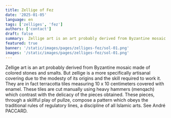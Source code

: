 ```yaml
---
title: Zellige of Fez
date: '2025-01-05'
language: en
tags: ['zelliges', 'fez']
authors: ['contact']
draft: false
summary:  Zellige art is an art probably derived from Byzantine mosaic...
featured: true
banner: '/static/images/pages/zelliges-fez/sol-01.png'
images: '/static/images/pages/zelliges-fez/sol-01.png'
---
```

Zellige art is an art probably derived from Byzantine mosaic made of colored stones and smalts. But zellige is a more specifically artisanal covering due to the modesty of its origins and the skill required to work it. They are in fact terracotta tiles measuring 10 x 10 centimeters covered with enamel. These tiles are cut manually using heavy hammers (menqach) which contrast with the delicacy of the pieces obtained. These pieces, through a skillful play of pullze, compose a pattern which obeys the traditional rules of regulatory lines, a discipline of all Islamic arts. See André PACCARD.

<div className="grid grid-cols-1 md:grid-cols-2 lg:grid-cols-3 gap-2">
    <FancyBoxImage 
      src="/static/images/pages/zelliges-fez/escalier-01.png" 
      alt="escalier-01"  
      width={2882}
      height={1591}
      className="w-full"
    />
    <FancyBoxImage 
      src="/static/images/pages/zelliges-fez/fontaine-02-enhanced-2.png" 
      alt="fontaine-02-enhanced"  
      width={2912}
      height={1632}      
      className="w-full"
    />
    <FancyBoxImage 
      src="/static/images/pages/zelliges-fez/maison-01.png" 
      alt="maison-01"  
      width={2912}
      height={1632}      
      className="w-full"
    />        
    <FancyBoxImage 
      src="/static/images/pages/zelliges-fez/sol-01.png" 
      alt="sol-01"  
      width={2912}
      height={1632}      
      className="w-full"
    />        
    <FancyBoxImage 
      src="/static/images/pages/zelliges-fez/sol-02.png" 
      alt="sol-02"  
      width={2912}
      height={1632}       
      className="w-full"
    />
    <FancyBoxImage 
      src="/static/images/pages/zelliges-fez/sol-03.png" 
      alt="sol-03"  
      width={2912}
      height={1632}         
      className="w-full"
    />  
</div>
